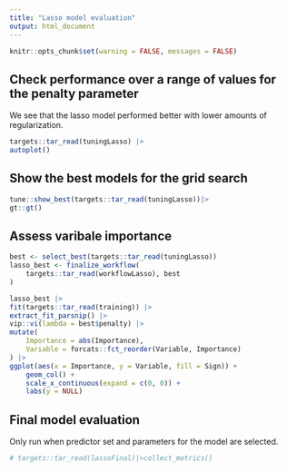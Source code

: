 ```yaml
---
title: "Lasso model evaluation"
output: html_document
---
```


```r
knitr::opts_chunk$set(warning = FALSE, messages = FALSE)
```

## Check performance over a range of values for the penalty parameter

We see that the lasso model performed better with lower amounts of regularization.

```r
targets::tar_read(tuningLasso) |>
autoplot()
```

## Show the best models for the grid search

```r
tune::show_best(targets::tar_read(tuningLasso))|>
gt::gt()
```

## Assess varibale importance

```r
best <- select_best(targets::tar_read(tuningLasso))
lasso_best <- finalize_workflow(
    targets::tar_read(workflowLasso), best
)

lasso_best |>
fit(targets::tar_read(training)) |>
extract_fit_parsnip() |>
vip::vi(lambda = best$penalty) |>
mutate(
    Importance = abs(Importance),
    Variable = forcats::fct_reorder(Variable, Importance)
) |>
ggplot(aes(x = Importance, y = Variable, fill = Sign)) +
    geom_col() +
    scale_x_continuous(expand = c(0, 0)) +
    labs(y = NULL)
```

## Final model evaluation

Only run when predictor set and parameters for the model are selected.

```r
# targets::tar_read(lassoFinal)|>collect_metrics()
```
